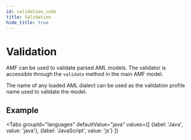 ```yaml
---
id: validation_code
title: Validation
hide_title: true
---
```

# Validation

AMF can be used to validate parsed AML models. The validator is accessible through the `validate` method in the main AMF model.

The name of any loaded AML dialect can be used as the validation profile name used to validate the model.

## Example


<Tabs
    groupId="languages"
    defaultValue="java"
    values={[
        {label: 'Java', value: 'java'},
        {label: 'JavaScript', value: 'js'}
    ]}
>

<TabItem value="java">
    <CodeGetter
        language='java'
        codeUrl='examples/master/src/main/java/aml_org/examples/Validating.java'
    />
</TabItem>
<TabItem value="js">
    <CodeGetter
        language='js'
        codeUrl='examples/master/src/main/js/Validating.js'
    />
</TabItem>
</Tabs>
